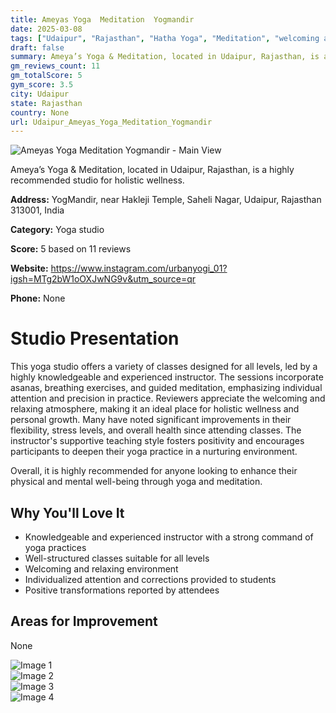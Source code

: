 ```yaml
---
title: Ameyas Yoga  Meditation  Yogmandir
date: 2025-03-08
tags: ["Udaipur", "Rajasthan", "Hatha Yoga", "Meditation", "welcoming atmosphere", "individual attention", "Udaipur"]  
draft: false
summary: Ameya’s Yoga & Meditation, located in Udaipur, Rajasthan, is a highly recommended studio for holistic wellness.
gm_reviews_count: 11
gm_totalScore: 5
gym_score: 3.5
city: Udaipur
state: Rajasthan
country: None
url: Udaipur_Ameyas_Yoga_Meditation_Yogmandir
---
```


<div className="aspect-[16/9] relative my-8">
  <img 
    src="https://lh5.googleusercontent.com/p/AF1QipMyaeFlhS-rtls9GqWkXNLHCig8Fixz4RS8ptIW=w1920-h1080-k-no"
    alt="Ameyas Yoga  Meditation  Yogmandir - Main View"
    className="object-cover absolute inset-0 w-full h-full rounded-lg"
  />
</div>

Ameya’s Yoga & Meditation, located in Udaipur, Rajasthan, is a highly recommended studio for holistic wellness.

**Address:** YogMandir, near Hakleji Temple, Saheli Nagar, Udaipur, Rajasthan 313001, India

**Category:** Yoga studio

**Score:** 5 based on 11 reviews

**Website:** https://www.instagram.com/urbanyogi_01?igsh=MTg2bW1oOXJwNG9v&utm_source=qr

**Phone:** None

# Studio Presentation

This yoga studio offers a variety of classes designed for all levels, led by a highly knowledgeable and experienced instructor. The sessions incorporate asanas, breathing exercises, and guided meditation, emphasizing individual attention and precision in practice. Reviewers appreciate the welcoming and relaxing atmosphere, making it an ideal place for holistic wellness and personal growth. Many have noted significant improvements in their flexibility, stress levels, and overall health since attending classes. The instructor's supportive teaching style fosters positivity and encourages participants to deepen their yoga practice in a nurturing environment.

Overall, it is highly recommended for anyone looking to enhance their physical and mental well-being through yoga and meditation.

## Why You'll Love It

- Knowledgeable and experienced instructor with a strong command of yoga practices
- Well-structured classes suitable for all levels
- Welcoming and relaxing environment
- Individualized attention and corrections provided to students
- Positive transformations reported by attendees

## Areas for Improvement

None

<div className="grid grid-cols-1 xl:grid-cols-2 gap-4 my-8">
<div className="aspect-[4/3] relative"><img src="https://lh5.googleusercontent.com/p/AF1QipOKyHnULraC8ZPuusBF5yFxW89kwjsZQohwZCPu=w1920-h1080-k-no" alt="Image 1" className="object-cover absolute inset-0 w-full h-full rounded-lg" /></div>
<div className="aspect-[4/3] relative"><img src="https://lh5.googleusercontent.com/p/AF1QipP1GuJpS1Z5HVnvr3p5_hMijz2ss_X4Rcg-FpF5=w1920-h1080-k-no" alt="Image 2" className="object-cover absolute inset-0 w-full h-full rounded-lg" /></div>
<div className="aspect-[4/3] relative"><img src="https://lh5.googleusercontent.com/p/AF1QipOmZAhmxf3rn3h-SfY8O7tian7dGFsEFx8dxL8G=w1920-h1080-k-no" alt="Image 3" className="object-cover absolute inset-0 w-full h-full rounded-lg" /></div>
<div className="aspect-[4/3] relative"><img src="https://lh5.googleusercontent.com/p/AF1QipP1TPKbAobBO80DB9On9Eg5WntHaikMhpNXpEna=w1920-h1080-k-no" alt="Image 4" className="object-cover absolute inset-0 w-full h-full rounded-lg" /></div>
</div>